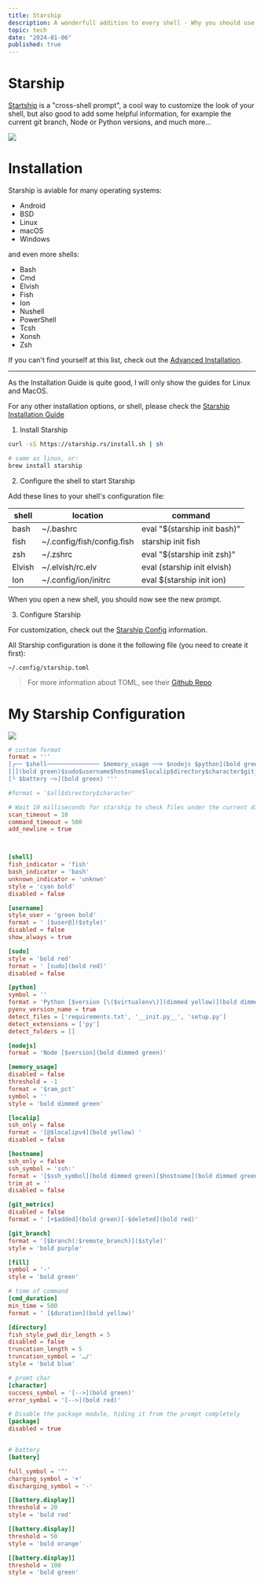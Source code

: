 ```yaml
---
title: Starship
description: A wonderfull addition to every shell - Why you should use it, Installation, and my Configuration
topic: tech
date: "2024-01-06"
published: true
---
```


# Starship 

[Startship](https://starship.rs/) is a "cross-shell prompt", a cool way to customize the look of your shell, 
but also good to add some helpful information, for example the current git branch, Node or Python versions, and much more...

![](/blog-images/starship-shell.png)

# Installation

Starship is aviable for many operating systems:

- Android
- BSD
- Linux
- macOS
- Windows

and even more shells:

- Bash
- Cmd
- Elvish
- Fish
- Ion
- Nushell
- PowerShell
- Tcsh
- Xonsh
- Zsh

If you can't find yourself at this list, check out the [Advanced Installation](https://starship.rs/installing/#advanced-installation).

---

As the Installation Guide is quite good, I will only show the guides for Linux and MacOS.

For any other installation options, or shell, please check the [Starship Installation Guide](https://starship.rs/guide/#%F0%9F%9A%80-installation)

1. Install Starship

```bash title="Linux"
curl -sS https://starship.rs/install.sh | sh
```

```zsh title="MacOS"
# same as linux, or:
brew install starship
```

2. Configure the shell to start Starship

Add these lines to your shell's configuration file:

| shell | location                   | command |
|-------|----------------------------|---------|
| bash  | ~/.bashrc                  | eval "$(starship init bash)" |
| fish  | ~/.config/fish/config.fish | starship init fish | source |
| zsh   | ~/.zshrc                   | eval "$(starship init zsh)" |
| Elvish| ~/.elvish/rc.elv           | eval (starship init elvish) |
| Ion   | ~/.config/ion/initrc       | eval $(starship init ion) |

When you open a new shell, you should now see the new prompt.

3. Configure Starship

For customization, check out the [Starship Config](https://starship.rs/config/) information.

All Starship configuration is done it the following file (you need to create it first): 

`~/.config/starship.toml`

> For more information about TOML, see their [Github Repo](https://github.com/toml-lang/toml)

# My Starship Configuration

![](/blog-images/starship-my-shell.png)

```toml title="~/.config/starship.toml"
# custom format
format = '''
[┌── $shell─────────────── $memory_usage ──> $nodejs $python](bold green)
[│](bold green)$sudo$username$hostname$localip$directory$character$git_branch$git_metrics$cmd_duration
[└ $battery ─>](bold green) '''

#format = '$all$directory$character'

# Wait 10 milliseconds for starship to check files under the current directory.
scan_timeout = 10
command_timeout = 500
add_newline = true



[shell]
fish_indicator = 'fish'
bash_indicator = 'bash'
unknown_indicator = 'unknwn'
style = 'cyan bold'
disabled = false

[username]
style_user = 'green bold'
format = ' [$user@]($style)'
disabled = false
show_always = true

[sudo]
style = 'bold red'
format = ' [sudo](bold red)'
disabled = false

[python]
symbol = ''
format = 'Python [$version [\($virtualenv\)](dimmed yellow)](bold dimmed green)'
pyenv_version_name = true
detect_files = ['requirements.txt', '__init.py__', 'setup.py']
detect_extensions = ['py']
detect_folders = []

[nodejs]
format = 'Node [$version](bold dimmed green)'

[memory_usage]
disabled = false
threshold = -1
format = '$ram_pct'
symbol = ''
style = 'bold dimmed green'

[localip]
ssh_only = false
format = '[@$localipv4](bold yellow) '
disabled = false

[hostname]
ssh_only = false
ssh_symbol = 'ssh:'
format = '[$ssh_symbol](bold dimmed green)[$hostname](bold dimmed green)'
trim_at = ''
disabled = false

[git_metrics]
disabled = false
format = ' [+$added](bold green)[-$deleted](bold red)'

[git_branch]
format = '[$branch(:$remote_branch)]($style)'
style = 'bold purple'

[fill]
symbol = '-'
style = 'bold green'

# time of command
[cmd_duration]
min_time = 500
format = ' [$duration](bold yellow)'

[directory]
fish_style_pwd_dir_length = 5
disabled = false
truncation_length = 5
truncation_symbol = '…/'
style = 'bold blue'

# promt char
[character]
success_symbol = '[-->](bold green)'
error_symbol = '[-->](bold red)'

# Disable the package module, hiding it from the prompt completely
[package]
disabled = true


# battery
[battery]

full_symbol = '^'
charging_symbol = '+'
discharging_symbol = '-'

[[battery.display]]
threshold = 20
style = 'bold red'

[[battery.display]]
threshold = 50
style = 'bold orange'

[[battery.display]]
threshold = 100
style = 'bold green'
```